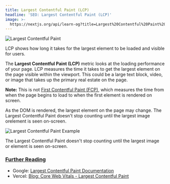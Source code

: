 ```yaml
---
title: Largest Contentful Paint (LCP)
headline: 'SEO: Largest Contentful Paint (LCP)'
image: >-
  https://nextjs.org/api/learn-og?title=Largest%20Contentful%20Paint%20(LCP)&amp;chapter=18
---
```


![Largest Contentful Paint](https://h8DxKfmAPhn8O0p3.public.blob.vercel-storage.com/learn/pages-router/seo/lcp.png)

LCP shows how long it takes for the largest element to be loaded and visible for users.

The **Largest Contentful Paint (LCP)** metric looks at the loading performance of your page. LCP measures the time it takes to get the largest element on the page visible within the viewport. This could be a large text block, video, or image that takes up the primary real estate on the page.

**Note:** This is not [First Contentful Paint (FCP)](https://web.dev/fcp/), which measures the time from when the page begins to load to when the first element is rendered on screen.

As the DOM is rendered, the largest element on the page may change. The Largest Contentful Paint doesn't stop counting until the largest image orelement is seen on-screen.

![Largest Contentful Paint Example](https://h8DxKfmAPhn8O0p3.public.blob.vercel-storage.com/learn/pages-router/seo/lcp-example.png)

The Largest Contentful Paint doesn't stop counting until the largest image or element is seen on-screen.

### [Further Reading](#further-reading)

*   Google: [Largest Contentful Paint Documentation](https://web.dev/lcp/)
*   Vercel: [Blog: Core Web Vitals - Largest Contentful Paint](https://vercel.com/blog/core-web-vitals#largest-contentful-paint)
